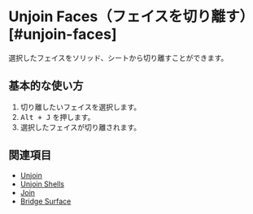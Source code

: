 
# Unjoin Faces（フェイスを切り離す） [#unjoin-faces]

<Reference shortcut="Alt + J" command="Unjoin Faces" button="" />

選択したフェイスをソリッド、シートから切り離すことができます。

## 基本的な使い方

1. 切り離したいフェイスを選択します。
2. <kbd>Alt + J</kbd> を押します。
3. 選択したフェイスが切り離されます。

## 関連項目
- [Unjoin](unjoin)
- [Unjoin Shells](unjoin-shells)
- [Join](join)
- [Bridge Surface](bridge-surface)